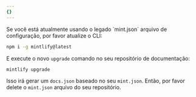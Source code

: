 ```yaml
---
{}
---
```


<Note>
  Se você está atualmente usando o legado `mint.json` arquivo de configuração, por favor atualize o CLI:

  ```sh
  npm i -g mintlify@latest
  ```

  E execute o novo `upgrade` comando no seu repositório de documentação:

  ```sh
  mintlify upgrade
  ```

  Isso irá gerar um `docs.json` baseado no seu `mint.json`. Então, por favor delete o `mint.json` arquivo do seu repositório.
</Note>
